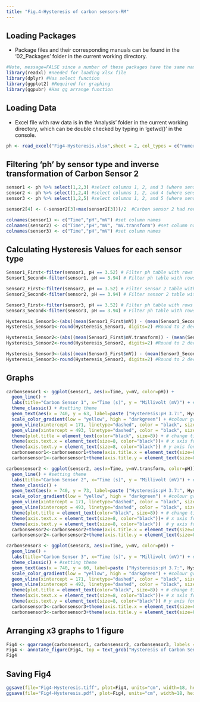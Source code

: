 ---
title: "Fig.4-Hysteresis of carbon sensors-RM"
---

## Loading Packages
- Package files and their corresponding manuals can be found in the '02_Packages' folder in the current working directory.
```{r include=TRUE, error=FALSE,warning=FALSE,echo=FALSE}
#Note, message=FALSE since a number of these packages have the same named functions.
library(readxl) #needed for loading xlsx file
library(dplyr) #Has select function
library(ggplot2) #Required for graphing
library(ggpubr) #Has gg arrange function
```

## Loading Data
- Excel file with raw data is in the 'Analysis' folder in the current working directory, which can be double checked by typing in 'getwd()' in the console.
```{r include=TRUE, message=FALSE, warning=FALSE, echo=FALSE}
ph <- read_excel("Fig4-Hysteresis.xlsx",sheet = 2, col_types = c("numeric", "numeric","numeric","numeric","numeric")) #load data and define column type, all five columns are numeric
```

## Filtering 'ph' by sensor type and inverse transformation of Carbon Sensor 2
```{r}
sensor1 <- ph %>% select(1,2,3) #select columns 1, 2, and 3 (where sensor 1 mV values are)
sensor2 <- ph %>% select(1,2,4) #select columns 1, 2, and 4 (where sensor 2 mV values are)
sensor3 <- ph %>% select(1,2,5) #select columns 1, 2, and 5 (where sensor 3 mV values are

sensor2[4] <- (-sensor2[3]+max(sensor2[3]))/2  #Carbon sensor 2 had reverse wiring so - inverse transformed mV to create a new column sensor2[4]. Formaula:(- negative mV + max mV) / 2

colnames(sensor1) <- c("Time","pH","mV") #set column names
colnames(sensor2) <- c("Time","pH","mV", "mV.transform") #set column names
colnames(sensor3) <- c("Time","pH","mV") #set column names
```


## Calculating Hysteresis Values for each sensor type
```{r}
Sensor1_First<-filter(sensor1, pH == 3.52) # Filter ph table with rows with pH:3.52 (171-236s) 
Sensor1_Second<-filter(sensor1, pH == 3.94) # Filter ph table with rows with pH 3.94 (Time 693-746s)

Sensor2_First<-filter(sensor2, pH == 3.52) # Filter sensor 2 table with rows with pH:3.52 (171-236s) 
Sensor2_Second<-filter(sensor2, pH == 3.94) # Filter sensor 2 table with rows with pH 3.94 (693-746s)

Sensor3_First<-filter(sensor3, pH == 3.52) # Filter ph table with rows with pH:3.52 (171-236s) 
Sensor3_Second<-filter(sensor3, pH == 3.94) # Filter ph table with rows with pH 3.94 (Time 693-746s)

Hysteresis_Sensor1<-(abs((mean(Sensor1_First$mV)) - (mean(Sensor1_Second$mV)))) #For Sensor 1 (Sensor.1 column) output the difference in mean mV between pH3.52 and pH3.94 and use the abs function to transform negative to positive value if needed.
Hysteresis_Sensor1<-round(Hysteresis_Sensor1, digits=2) #Round to 2 decimal points

Hysteresis_Sensor2<-(abs((mean(Sensor2_First$mV.transform)) - (mean(Sensor2_Second$mV.transform)))) #For Sensor 2 (mV.transform) output the difference in mean mV between pH3.52 and pH3.74 and use the abs function to transform negative to positive value if needed.
Hysteresis_Sensor2<-round(Hysteresis_Sensor2, digits=2) #Round to 2 decimal points

Hysteresis_Sensor3<-(abs((mean(Sensor3_First$mV)) - (mean(Sensor3_Second$mV)))) #For Sensor 3 (Sensor.3 column) output the difference in mean mV between pH3.52 and pH3.74 and use the abs function to transform negative to positive value if needed.
Hysteresis_Sensor3<-round(Hysteresis_Sensor3, digits=2) #Round to 2 decimal points
```


## Graphs
```{r}
carbonsensor1 <- ggplot(sensor1, aes(x=Time, y=mV, color=pH)) +
  geom_line() +
  labs(title="Carbon Sensor 1", x="Time (s)", y = "Millivolt (mV)") + #Setting title and axis
  theme_classic() + #setting theme
  geom_text(aes(x = 740, y = 63, label=paste ("Hysteresis:pH 3.7:", Hysteresis_Sensor1, "mV")), colour="black", size = 3) + #adding in hysteresis value and text
  scale_color_gradient(low = "yellow", high = "darkgreen") + #colour gradient
  geom_vline(xintercept = 171, linetype="dashed", color = "black", size=0.5) + #adding in a dashed line at 171s (where pH was increased)
  geom_vline(xintercept = 493, linetype="dashed", color = "black", size=0.5) + #adding in a dashed line at 493s (where pH was decreased)
  theme(plot.title = element_text(color="black", size=8)) + # change title font size
  theme(axis.text.x = element_text(size=8, color="black"))+ # x axis font size and color
  theme(axis.text.y = element_text(size=8, color="black")) # y axis font size and color
  carbonsensor1<-carbonsensor1+theme(axis.title.x = element_text(size=8, color="black")) #changing x axis label font size and color
  carbonsensor1<-carbonsensor1+theme(axis.title.y = element_text(size=8, color="black")) #changing x axis label font size and color

carbonsensor2 <- ggplot(sensor2, aes(x=Time, y=mV.transform, color=pH)) +
  geom_line() + #setting theme
  labs(title="Carbon Sensor 2", x="Time (s)", y = "Millivolt (mV)") + #Setting title and axis
  theme_classic() +
  geom_text(aes(x = 740, y = 73, label=paste ("Hysteresis:pH 3.7:", Hysteresis_Sensor2, "mV")), colour="black", size = 3) + #adding in hysteresis value and text
  scale_color_gradient(low = "yellow", high = "darkgreen") + #colour gradient
  geom_vline(xintercept = 171, linetype="dashed", color = "black", size=0.5) + #adding in a dashed line at 171s (where pH was increased)
  geom_vline(xintercept = 493, linetype="dashed", color = "black", size=0.5) + #adding in a dashed line at 493s (where pH was decreased)
  theme(plot.title = element_text(color="black", size=8)) + # change title font size
  theme(axis.text.x = element_text(size=8, color="black"))+ # x axis font size and color
  theme(axis.text.y = element_text(size=8, color="black"))  # y axis font size and color
  carbonsensor2<-carbonsensor2+theme(axis.title.x = element_text(size=8, color="black")) #changing x axis label font size and color
  carbonsensor2<-carbonsensor2+theme(axis.title.y = element_text(size=8, color="black")) #changing x axis label font size and color

carbonsensor3 <- ggplot(sensor3, aes(x=Time, y=mV, color=pH)) +
  geom_line() +
  labs(title="Carbon Sensor 3", x="Time (s)", y = "Millivolt (mV)") + #Setting title and axis
  theme_classic() + #setting theme
  geom_text(aes(x = 740, y = 60, label=paste ("Hysteresis:pH 3.7:", Hysteresis_Sensor3, "mV")), colour="black", size = 3) + #adding in hysteresis value and text
  scale_color_gradient(low = "yellow", high = "darkgreen") + #colour gradient
  geom_vline(xintercept = 171, linetype="dashed", color = "black", size=0.5) + #adding in a dashed line at 171s (where pH was increased)
  geom_vline(xintercept = 493, linetype="dashed", color = "black", size=0.5) + #adding in a dashed line at 493s (where pH was decreased)
  theme(plot.title = element_text(color="black", size=8)) + # change title font size
  theme(axis.text.x = element_text(size=8, color="black"))+ # x axis font size and color
  theme(axis.text.y = element_text(size=8, color="black")) # y axis font size and color
  carbonsensor3<-carbonsensor3+theme(axis.title.x = element_text(size=8, color="black")) #changing x axis label font size and color
  carbonsensor3<-carbonsensor3+theme(axis.title.y = element_text(size=8, color="black")) #changing x axis label font size and color
```

## Arranging x3 graphs to 1 figure
```{r}
Fig4 <- ggarrange(carbonsensor1, carbonsensor2, carbonsensor3, labels = c("a", "b", "c"), ncol = 1, nrow = 3)
Fig4 <- annotate_figure(Fig4, top = text_grob("Hysteresis of Carbon Sensors 1, 2, and 3", color = "black", face = "bold", size = 8)) #Adding a main title above the panels
Fig4
```
## Saving Fig4
```{r}        
ggsave(file="Fig4-Hysteresis.tiff", plot=Fig4, units="cm", width=18, height=12, compression='lzw')
ggsave(file="Fig4-Hysteresis.pdf", plot=Fig4, units="cm", width=18, height=12)
```

